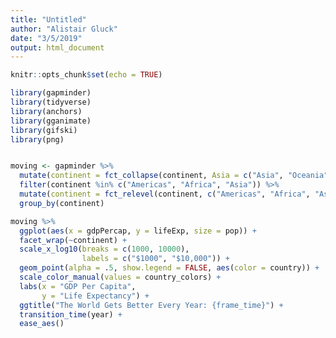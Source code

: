 ```yaml
---
title: "Untitled"
author: "Alistair Gluck"
date: "3/5/2019"
output: html_document
---
```


```r
knitr::opts_chunk$set(echo = TRUE)
```

```r
library(gapminder)
library(tidyverse)
library(anchors)
library(gganimate)
library(gifski)
library(png)


moving <- gapminder %>% 
  mutate(continent = fct_collapse(continent, Asia = c("Asia", "Oceania"))) %>% 
  filter(continent %in% c("Americas", "Africa", "Asia")) %>% 
  mutate(continent = fct_relevel(continent, c("Americas", "Africa", "Asia")))  %>% 
  group_by(continent)

moving %>% 
  ggplot(aes(x = gdpPercap, y = lifeExp, size = pop)) +
  facet_wrap(~continent) +
  scale_x_log10(breaks = c(1000, 10000), 
                labels = c("$1000", "$10,000")) +
  geom_point(alpha = .5, show.legend = FALSE, aes(color = country)) +
  scale_color_manual(values = country_colors) +
  labs(x = "GDP Per Capita",
       y = "Life Expectancy") + 
  ggtitle("The World Gets Better Every Year: {frame_time}") +
  transition_time(year) +
  ease_aes()
```

